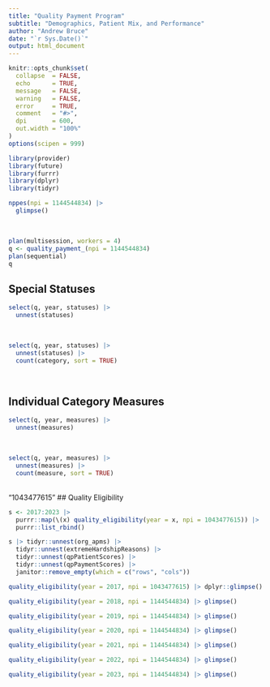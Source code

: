 ```yaml
---
title: "Quality Payment Program"
subtitle: "Demographics, Patient Mix, and Performance"
author: "Andrew Bruce"
date: "`r Sys.Date()`"
output: html_document
---
```


```r
knitr::opts_chunk$set(
  collapse  = FALSE,
  echo      = TRUE, 
  message   = FALSE, 
  warning   = FALSE,
  error     = TRUE,
  comment   = "#>",
  dpi       = 600, 
  out.width = "100%"
)
options(scipen = 999)
```

```r
library(provider)
library(future)
library(furrr)
library(dplyr)
library(tidyr)
```

```r
nppes(npi = 1144544834) |> 
  glimpse()
```

<br>

```r
plan(multisession, workers = 4)
q <- quality_payment_(npi = 1144544834)
plan(sequential)
q
```


## Special Statuses

```r
select(q, year, statuses) |> 
  unnest(statuses)
```

<br>

```r
select(q, year, statuses) |> 
  unnest(statuses) |> 
  count(category, sort = TRUE)
```

<br>

## Individual Category Measures

```r
select(q, year, measures) |> 
  unnest(measures)
```


<br>

```r
select(q, year, measures) |> 
  unnest(measures) |> 
  count(measure, sort = TRUE)
```

<br>
"1043477615"
## Quality Eligibility

```r
s <- 2017:2023 |>
  purrr::map(\(x) quality_eligibility(year = x, npi = 1043477615)) |>
  purrr::list_rbind()

s |> tidyr::unnest(org_apms) |> 
  tidyr::unnest(extremeHardshipReasons) |> 
  tidyr::unnest(qpPatientScores) |> 
  tidyr::unnest(qpPaymentScores) |> 
  janitor::remove_empty(which = c("rows", "cols"))
```


```r
quality_eligibility(year = 2017, npi = 1043477615) |> dplyr::glimpse()
```



```r
quality_eligibility(year = 2018, npi = 1144544834) |> glimpse()
```



```r
quality_eligibility(year = 2019, npi = 1144544834) |> glimpse()
```


```r
quality_eligibility(year = 2020, npi = 1144544834) |> glimpse()
```


```r
quality_eligibility(year = 2021, npi = 1144544834) |> glimpse()
```


```r
quality_eligibility(year = 2022, npi = 1144544834) |> glimpse()
```


```r
quality_eligibility(year = 2023, npi = 1144544834) |> glimpse()
```

